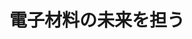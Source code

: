 ﻿---
title: "電子材料の未来を担う"
category: "工学院"
vol: 76
interviewee: "大友 明"
url: "http://www.ohtomo.apc.titech.ac.jp/"
tags: ["材料","化学","金属","電子","酸化"]
pdf: "76-3-otomo.pdf"
career: ""
preface: "大友研究室では、近年注目されている金属酸化物の研究を行なっている。大友先生は、その中でも酸化亜鉛を電子材料として利用することを考えている。酸化亜鉛は安価で高性能な電子材料としての利用が期待されているが、半導体としての特性はまだ実用レベルに達していない。本稿では、先生がどのようにして酸化亜鉛を半導体として利用する道を拓いたのか、その材料化学的な視点について紹介する。"
---
